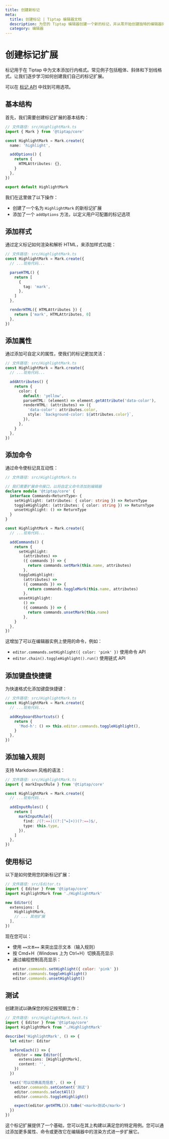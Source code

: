 ```yaml
---
title: 创建新标记
meta:
  title: 创建标记 | Tiptap 编辑器文档
  description: 为您的 Tiptap 编辑器创建一个新的标记，并从零开始创建独特的编辑器体验。在文档中了解更多信息！
  category: 编辑器
---
```


# 创建标记扩展

标记用于在 Tiptap 中为文本添加行内格式。常见例子包括粗体、斜体和下划线格式。让我们逐步学习如何创建我们自己的标记扩展。

可以在 [标记 API](/editor/extensions/custom-extensions/mark) 中找到可用选项。

## 基本结构

首先，我们需要创建标记扩展的基本结构：

```typescript
// 文件路径: src/HighlightMark.ts
import { Mark } from '@tiptap/core'

const HighlightMark = Mark.create({
  name: 'highlight',

  addOptions() {
    return {
      HTMLAttributes: {},
    }
  },
})

export default HighlightMark
```

我们在这里做了以下操作：

- 创建了一个名为 `HighlightMark` 的新标记扩展
- 添加了一个 `addOptions` 方法，以定义用户可配置的标记选项

## 添加样式

通过定义标记如何渲染和解析 HTML，来添加样式功能：

```typescript
// 文件路径: src/HighlightMark.ts
const HighlightMark = Mark.create({
  // ...现有代码...

  parseHTML() {
    return [
      {
        tag: 'mark',
      },
    ]
  },

  renderHTML({ HTMLAttributes }) {
    return ['mark', HTMLAttributes, 0]
  },
})
```

## 添加属性

通过添加可自定义的属性，使我们的标记更加灵活：

```typescript
// 文件路径: src/HighlightMark.ts
const HighlightMark = Mark.create({
  // ...现有代码...

  addAttributes() {
    return {
      color: {
        default: 'yellow',
        parseHTML: (element) => element.getAttribute('data-color'),
        renderHTML: (attributes) => ({
          'data-color': attributes.color,
          style: `background-color: ${attributes.color}`,
        }),
      },
    }
  },
})
```

## 添加命令

通过命令使标记具互动性：

```typescript
// 文件路径: src/HighlightMark.ts

// 我们需要扩展命令接口，以将自定义命令添加到编辑器
declare module '@tiptap/core' {
  interface Commands<ReturnType> {
    setHighlight: (attributes: { color: string }) => ReturnType
    toggleHighlight: (attributes: { color: string }) => ReturnType
    unsetHighlight: () => ReturnType
  }
}

const HighlightMark = Mark.create({
  // ...现有代码...

  addCommands() {
    return {
      setHighlight:
        (attributes) =>
        ({ commands }) => {
          return commands.setMark(this.name, attributes)
        },
      toggleHighlight:
        (attributes) =>
        ({ commands }) => {
          return commands.toggleMark(this.name, attributes)
        },
      unsetHighlight:
        () =>
        ({ commands }) => {
          return commands.unsetMark(this.name)
        },
    }
  },
})
```

这增加了可以在编辑器实例上使用的命令，例如：

- `editor.commands.setHighlight({ color: 'pink' })` 使用命令 API
- `editor.chain().toggleHighlight().run()` 使用链式 API

## 添加键盘快捷键

为快速格式化添加键盘快捷键：

```typescript
// 文件路径: src/HighlightMark.ts
const HighlightMark = Mark.create({
  // ...现有代码...

  addKeyboardShortcuts() {
    return {
      'Mod-h': () => this.editor.commands.toggleHighlight(),
    }
  },
})
```

## 添加输入规则

支持 Markdown 风格的语法：

```typescript
// 文件路径: src/HighlightMark.ts
import { markInputRule } from '@tiptap/core'

const HighlightMark = Mark.create({
  // ...现有代码...

  addInputRules() {
    return [
      markInputRule({
        find: /(?:==)((?:[^=]+))(?:==)$/,
        type: this.type,
      }),
    ]
  },
})
```

## 使用标记

以下是如何使用您的新标记扩展：

```typescript
// 文件路径: src/Editor.ts
import { Editor } from '@tiptap/core'
import HighlightMark from './HighlightMark'

new Editor({
  extensions: [
    HighlightMark,
    // ... 其他扩展
  ],
})
```

现在您可以：

- 使用 `==文本==` 来突出显示文本（输入规则）
- 按 Cmd+H（Windows 上为 Ctrl+H）切换高亮显示
- 通过编程控制高亮显示：
  ```js
  editor.commands.setHighlight({ color: 'pink' })
  editor.commands.toggleHighlight()
  editor.commands.unsetHighlight()
  ```

## 测试

创建测试以确保您的标记按预期工作：

```typescript
// 文件路径: src/HighlightMark.test.ts
import { Editor } from '@tiptap/core'
import HighlightMark from './HighlightMark'

describe('HighlightMark', () => {
  let editor: Editor

  beforeEach(() => {
    editor = new Editor({
      extensions: [HighlightMark],
      content: '',
    })
  })

  test('可以切换高亮信息', () => {
    editor.commands.setContent('测试')
    editor.commands.selectAll()
    editor.commands.toggleHighlight()

    expect(editor.getHTML()).toBe('<mark>测试</mark>')
  })
})
```

这个标记扩展提供了一个基础，您可以在其上构建以满足您的特定用例。您可以通过添加更多属性、命令或更改它在编辑器中的渲染方式进一步扩展它。
